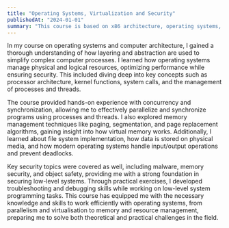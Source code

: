 ```yaml
---
title: "Operating Systems, Virtualization and Security"
publishedAt: "2024-01-01"
summary: "This course is based on x86 architecture, operating systems, and security. ((Operating Systems, Virtualization and Security, IDATG 2202))"
---
```


In my course on operating systems and computer architecture, I gained a thorough understanding of how layering and abstraction are used to simplify complex computer processes. I learned how operating systems manage physical and logical resources, optimizing performance while ensuring security. This included diving deep into key concepts such as processor architecture, kernel functions, system calls, and the management of processes and threads.

The course provided hands-on experience with concurrency and synchronization, allowing me to effectively parallelize and synchronize programs using processes and threads. I also explored memory management techniques like paging, segmentation, and page replacement algorithms, gaining insight into how virtual memory works. Additionally, I learned about file system implementation, how data is stored on physical media, and how modern operating systems handle input/output operations and prevent deadlocks.

Key security topics were covered as well, including malware, memory security, and object safety, providing me with a strong foundation in securing low-level systems. Through practical exercises, I developed troubleshooting and debugging skills while working on low-level system programming tasks. This course has equipped me with the necessary knowledge and skills to work efficiently with operating systems, from parallelism and virtualisation to memory and resource management, preparing me to solve both theoretical and practical challenges in the field.